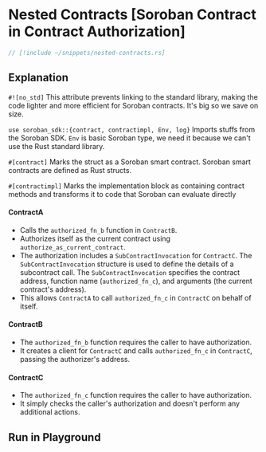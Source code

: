 
# Nested Contracts [Soroban Contract in Contract Authorization]

```rust
// [!include ~/snippets/nested-contracts.rs]
```

## Explanation

`#![no_std]` This attribute prevents linking to the standard library, making the code lighter and more efficient for Soroban contracts. It's big so we save on size.

`use soroban_sdk::{contract, contractimpl, Env, log}` Imports stuffs from the Soroban SDK. `Env` is basic Soroban type, we need it because we can't use the Rust standard library.

`#[contract]` Marks the struct as a Soroban smart contract. Soroban smart contracts are defined as Rust structs.

`#[contractimpl]` Marks the implementation block as containing contract methods and transforms it to code that Soroban can evaluate directly

#### ContractA

-   Calls the `authorized_fn_b` function in `ContractB`.
-   Authorizes itself as the current contract using `authorize_as_current_contract`.
-   The authorization includes a `SubContractInvocation` for `ContractC`. The `SubContractInvocation` structure is used to define the details of a subcontract call. The `SubContractInvocation` specifies the contract address, function name (`authorized_fn_c`), and arguments (the current contract's address).
-   This allows `ContractA` to call `authorized_fn_c` in `ContractC` on behalf of itself.

#### ContractB

-   The `authorized_fn_b` function requires the caller to have authorization.
-   It creates a client for `ContractC` and calls `authorized_fn_c` in `ContractC`, passing the authorizer's address.

#### ContractC

-   The `authorized_fn_c` function requires the caller to have authorization.
-   It simply checks the caller's authorization and doesn't perform any additional actions.

## Run in Playground

<Playground okashiID="bwtjsbnthehyjyygukmwzvxzlsdo" />
